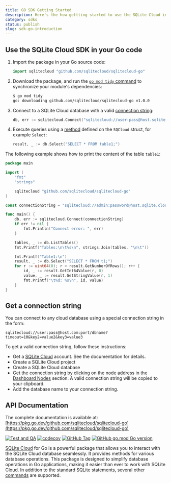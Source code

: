 ```yaml
---
title: GO SDK Getting Started
description: Here's the how gettting started to use the SQLite Cloud in your Go code.
category: sdks
status: publish
slug: sdk-go-introduction
---
```


## Use the SQLite Cloud SDK in your Go code  

1. Import the package in your Go source code:

    ```go
    import sqlitecloud "github.com/sqlitecloud/sqlitecloud-go"
    ```

2. Download the package, and run the [`go mod tidy` command](https://go.dev/ref/mod#go-mod-tidy) to synchronize your module's dependencies:

    ```bash
    $ go mod tidy 
    go: downloading github.com/sqlitecloud/sqlitecloud-go v1.0.0
    ```

3. Connect to a SQLite Cloud database with a valid [connection string](#get-a-connection-string):

    ```go
    db, err := sqlitecloud.Connect("sqlitecloud://user:pass@host.sqlite.cloud:port/dbname")
    ```

4. Execute queries using a [method](#api-documentation) defined on the `SQCloud` struct, for example `Select`:

    ```go
    result, _ := db.Select("SELECT * FROM table1;")
    ```

The following example shows how to print the content of the table `table1`:

```go
package main

import (
    "fmt"
    "strings"

    sqlitecloud "github.com/sqlitecloud/sqlitecloud-go"
)

const connectionString = "sqlitecloud://admin:password@host.sqlite.cloud:8860/dbname.sqlite"

func main() {
    db, err := sqlitecloud.Connect(connectionString)
    if err != nil {
        fmt.Println("Connect error: ", err)
    }

    tables, _ := db.ListTables()
    fmt.Printf("Tables:\n\t%s\n", strings.Join(tables, "\n\t"))

    fmt.Printf("Table1:\n")
    result, _ := db.Select("SELECT * FROM t1;")
    for r := uint64(0); r < result.GetNumberOfRows(); r++ {
        id, _ := result.GetInt64Value(r, 0)
        value, _ := result.GetStringValue(r, 1)
        fmt.Printf("\t%d: %s\n", id, value)
    }
}
```

## Get a connection string

You can connect to any cloud database using a special connection string in the form:

```
sqlitecloud://user:pass@host.com:port/dbname?timeout=10&key2=value2&key3=value3
```

To get a valid connection string, follow these instructions:

- Get a [SQLite Cloud](https://dashboard.sqlitecloud.io/auth/sign-in) account. See the documentation for details.
- Create a SQLite Cloud project
- Create a SQLite Cloud database
- Get the connection string by clicking on the node address in the [Dashboard Nodes](https://docs.sqlitecloud.io/docs/introduction/nodes) section. A valid connection string will be copied to your clipboard.
- Add the database name to your connection string.

## API Documentation

The complete documentation is available at: [https://pkg.go.dev/github.com/sqlitecloud/sqlitecloud-go](https://pkg.go.dev/github.com/sqlitecloud/sqlitecloud-go)

[![Test and QA](https://github.com/sqlitecloud/sqlitecloud-go/actions/workflows/testing.yaml/badge.svg?branch=main)](https://github.com/sqlitecloud/sqlitecloud-go/actions/workflows/testing.yaml)
[![codecov](https://codecov.io/gh/sqlitecloud/sqlitecloud-go/graph/badge.svg?token=5MAG3G4X01)](https://codecov.io/gh/sqlitecloud/sqlitecloud-go)
[![GitHub Tag](https://img.shields.io/github/v/tag/sqlitecloud/sqlitecloud-go?label=version&link=https%3A%2F%2Fpkg.go.dev%2Fgithub.com%2Fsqlitecloud%2Fsqlitecloud-go)](https://pkg.go.dev/github.com/sqlitecloud/sqlitecloud-go)
[![GitHub go.mod Go version](https://img.shields.io/github/go-mod/go-version/sqlitecloud/sqlitecloud-go?link=https%3A%2F%2Fpkg.go.dev%2Fgithub.com%2Fsqlitecloud%2Fsqlitecloud-go)](https://pkg.go.dev/github.com/sqlitecloud/sqlitecloud-go)

[SQLite Cloud](https://sqlite.ai) for Go is a powerful package that allows you to interact with the SQLite Cloud database seamlessly. It provides methods for various database operations. This package is designed to simplify database operations in Go applications, making it easier than ever to work with SQLite Cloud. In addition to the standard SQLite statements, several other [commands](https://docs.sqlitecloud.io/docs/commands) are supported.

